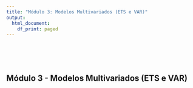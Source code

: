 ```yaml
---
title: "Módulo 3: Modelos Multivariados (ETS e VAR)"
output:
  html_document:
    df_print: paged
---
```


<br>
<br>
<br>

## Módulo 3 - Modelos Multivariados (ETS e VAR)
